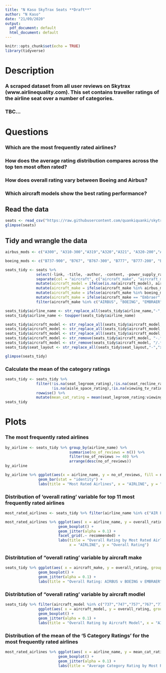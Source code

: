 ```yaml
---
title: "N Kaso SkyTrax Seats **Draft**"
author: "N Kaso"
date: "21/09/2020"
output:
  pdf_document: default
  html_document: default
---
```


```r
knitr::opts_chunk$set(echo = TRUE)
library(tidyverse)
```
# Description

### A scraped dataset from all user reviews on Skytrax (www.airlinequality.com). This set contains traveller ratings of the airline seat over a number of categories. 
### TBC...

# Questions

### Which are the most frequently rated airlines?
### How does the average rating distribution compares across the top ten most often rated?
### How does overall rating vary between Boeing and Airbus?
### Which aircraft models show the best rating performance?

## Read the data
```r
seats <- read_csv("https://raw.githubusercontent.com/quankiquanki/skytrax-reviews-dataset/master/data/seat.csv")
glimpse(seats)
```
## Tidy and wrangle the data
```r
airbus_mods <- c("A300", "A310-300","A319","A320","A321", "A320-200","A330","A330-200","A330-300","A340","A340-300","A340-500","A340-600","A380", "A380-800","A300-600", "A321/A320", "Airbus","AIRBIS")

boeing_mods <- c("B737-900", "B767", "B767-300", "B777", "B777-200", "B777-200LR", "B777-200ER", "B777-300", "B777-300ER", "B777-300", "B757-200", "B747-300", "Boeing747", "B777-300ER", "B747-400", "B757", "B757-200","B777-300W", "Boeing")

seats_tidy <- seats %>% 
              select(-link, -title, -author, -content, -power_supply_rating, -seat_storage_rating) %>%
              separate(col = "aircraft", c("aircraft_make", "aircraft_model"), sep = " ") %>%
              mutate(aircraft_model = ifelse(is.na(aircraft_model), aircraft_make, aircraft_model)) %>%
              mutate(aircraft_make = ifelse(aircraft_make %in% airbus_mods, "AIRBUS", aircraft_make)) %>%
              mutate(aircraft_make = ifelse(aircraft_make %in% boeing_mods, "BOEING", aircraft_make)) %>%
              mutate(aircraft_make = ifelse(aircraft_make == "Embraer", "EMBRAER", aircraft_make)) %>%
              filter(aircraft_make %in% c("AIRBUS", "BOEING", "EMBRAER"))

seats_tidy$airline_name <- str_replace_all(seats_tidy$airline_name,"-"," ")
seats_tidy$airline_name <- toupper(seats_tidy$airline_name)

seats_tidy$aircraft_model <- str_replace_all(seats_tidy$aircraft_model,"B","")
seats_tidy$aircraft_model <- str_replace_all(seats_tidy$aircraft_model,"ER","")
seats_tidy$aircraft_model <- str_replace_all(seats_tidy$aircraft_model,"LR","")
seats_tidy$aircraft_model <- str_remove(seats_tidy$aircraft_model, "-.*")
seats_tidy$aircraft_model <- str_remove(seats_tidy$aircraft_model, "/.*")
seats_tidy$seat_layout <- str_replace_all(seats_tidy$seat_layout,"-","x")

glimpse(seats_tidy)
```
### Calculate the mean of the category ratings
```r
seats_tidy <- seats_tidy %>%
              filter(!is.na(seat_legroom_rating),!is.na(seat_recline_rating),!is.na(seat_width_rating),
                     !is.na(aisle_space_rating),!is.na(viewing_tv_rating)) %>%
              rowwise() %>% 
              mutate(mean_cat_rating = mean(seat_legroom_rating:viewing_tv_rating))
seats_tidy
```

# Plots

### The most frequently rated airlines
```r
by_airline <- seats_tidy %>% group_by(airline_name) %>%
                             summarise(no_of_reviews = n()) %>% 
                             filter(no_of_reviews >= 40) %>% 
                             arrange(desc(no_of_reviews))
by_airline 
```
  
```r
by_airline %>% ggplot(aes(x = airline_name, y = no_of_reviews, fill = no_of_reviews, colour = airline_name))+
               geom_bar(stat = "identity") +
               labs(title = "Most Rated Airlines", x = "AIRLINE", y = "Number of Reviews")
```
### Distribution of 'overall rating' variable for top 11 most frequently rated airlines
```r
most_rated_airlines <- seats_tidy %>% filter(airline_name %in% c("AIR FRANCE","AMERICAN AIRLINES","BRITISH AIRWAYS","CATHAY PACIFIC AIRWAYS","EMIRATES","ETIHAD AIRWAYS","LUFTHANSA","QANTAS AIRWAYS","QATAR AIRWAYS","SINGAPORE AIRLINES","VIRGIN ATLANTIC AIRWAYS"))

most_rated_airlines %>% ggplot(aes( x = airline_name, y = overall_rating, color = airline_name))+
                        geom_boxplot() +
                        geom_jitter(alpha = 0.1) +
                        facet_grid(.~ recommended) +
                        labs(title = "Overall Rating by Most Rated Airlines", subtitle = "0 = Not Recommended, 1 = Recommended",
                             x = "AIRLINE", y = "Overall Rating")
```
### Distribtution of "overall rating' variable by aircraft make
```r
seats_tidy %>% ggplot(aes( x = aircraft_make, y = overall_rating, group = aircraft_make))+
               geom_boxplot() +
               geom_jitter(alpha = 0.1) +
               labs(title = "Overall Rating: AIRBUS v BOEING v EMBRAER", x = "AIRCRAFT MAKE", y = "Overall Rating")
```
### Distribtution of "overall rating' variable by aircraft modlel
```r
seats_tidy %>% filter(aircraft_model %in% c("737","747","757","767","777","787","A319","A320","A321","A330","A340","A380")) %>%
               ggplot(aes( x = aircraft_model, y = overall_rating, group = aircraft_model))+
               geom_boxplot() +
               geom_jitter(alpha = 0.1) +
               labs(title = "Overall Rating by Aircraft Model", x = "AIRCRAFT MODEL", y = "Overall Rating")
```

### Distribution of the mean of the '5 Category Ratings' for the most frequently rated airlines
```r
most_rated_airlines %>% ggplot(aes( x = airline_name, y = mean_cat_rating, color = airline_name))+
                        geom_boxplot() +
                        geom_jitter(alpha = 0.1) +
                        labs(title = "Average Category Rating by Most Rated Airlines", x = "AIRLINE", y = "Mean of the 5 Category Ratings")
```

